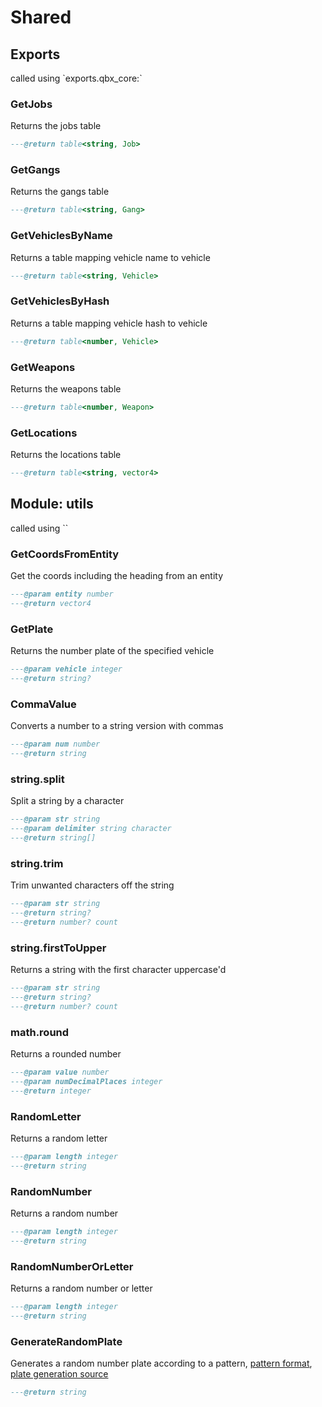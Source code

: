 
# Shared

## Exports

<Callout type="info">
  called using `exports.qbx_core:<FunctionName>`
</Callout>

### GetJobs
Returns the jobs table

```lua
---@return table<string, Job>
```

### GetGangs
Returns the gangs table

```lua
---@return table<string, Gang>
```

### GetVehiclesByName
Returns a table mapping vehicle name to vehicle

```lua
---@return table<string, Vehicle>
```

### GetVehiclesByHash
Returns a table mapping vehicle hash to vehicle

```lua
---@return table<number, Vehicle>
```

### GetWeapons
Returns the weapons table

```lua
---@return table<number, Weapon>
```

### GetLocations
Returns the locations table

```lua
---@return table<string, vector4>
```

## Module: utils

<Callout type="info">
  called using `<FunctionName>`
</Callout>

### GetCoordsFromEntity

Get the coords including the heading from an entity

```lua
---@param entity number
---@return vector4
```

### GetPlate

Returns the number plate of the specified vehicle

```lua
---@param vehicle integer
---@return string?
```

### CommaValue

Converts a number to a string version with commas

```lua
---@param num number
---@return string
```

### string.split

Split a string by a character

```lua
---@param str string
---@param delimiter string character
---@return string[]
```

### string.trim

Trim unwanted characters off the string

```lua
---@param str string
---@return string?
---@return number? count
```

### string.firstToUpper

Returns a string with the first character uppercase'd

```lua
---@param str string
---@return string?
---@return number? count
```

### math.round

Returns a rounded number

```lua
---@param value number
---@param numDecimalPlaces integer
---@return integer
```

### RandomLetter

Returns a random letter

```lua
---@param length integer
---@return string
```

### RandomNumber

Returns a random number

```lua
---@param length integer
---@return string
```

### RandomNumberOrLetter

Returns a random number or letter

```lua
---@param length integer
---@return string
```

### GenerateRandomPlate

Generates a random number plate according to a pattern, [pattern format](https://docs.fivem.net/natives/?_0x79780FD2), [plate generation source](https://github.com/citizenfx/fivem/blob/cb97fbc54050e2309930128d6deed515d004a1bd/code/components/extra-natives-five/src/VehicleNumberPlateNatives.cpp#L25-L112)

```lua
---@return string
```

